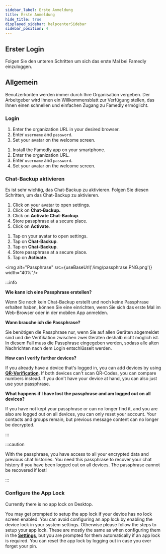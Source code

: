 ```yaml
---
sidebar_label: Erste Anmeldung
title: Erste Anmeldung
hide_title: true
displayed_sidebar: helpcenterSidebar
sidebar_position: 4
---
```



<div class="hero hero--primary">
  <div class="container">
    <h2 class="hero__title">Erster Login</h2>
    <p class="hero__subtitle">Folgen Sie den unteren Schritten um sich das erste Mal bei Famedly einzuloggen.</p>
  </div>
</div>

## Allgemein

Benutzerkonten werden immer durch Ihre Organisation vergeben. Der Arbeitgeber wird Ihnen ein Willkommensblatt zur Verfügung stellen, das Ihnen einen schnellen und einfachen Zugang zu Famedly ermöglicht.

### Login

<Tabs groupId="operating-systems">
  <TabItem value="desktop" label="Desktop">
  <ol>
    <li>Enter the organization URL in your desired browser.</li>
    <li>Enter <code>username</code> and <code>password</code>.</li>
    <li>Set your avatar on the welcome screen.</li>
  </ol>
  </TabItem>
  <TabItem value="mobile" label="Mobile" default>
  <ol>
    <li>Install the Famedly app on your smartphone.</li>
    <li>Enter the organization URL.</li>
    <li>Enter <code>username</code> and <code>password</code>.</li>
    <li>Set your avatar on the welcome screen.</li>
  </ol>
  </TabItem>
</Tabs>

### Chat-Backup aktivieren

Es ist sehr wichtig, das Chat-Backup zu aktivieren. Folgen Sie diesen Schritten, um das Chat-Backup zu aktivieren.

<Tabs groupId="operating-systems">
  <TabItem value="desktop" label="Desktop">
  <ol>
    <li>Click on your avatar to open settings.</li>
    <li>Click on <b>Chat-Backup.</b></li>
    <li>Click on <b>Activate Chat-Backup</b>.</li>
    <li>Store passphrase at a secure place.</li>
    <li>Click on <b>Activate</b>.</li>    
  </ol>
  </TabItem>
  <TabItem value="mobile" label="Mobile" default>
  <ol>
    <li>Tap on your avatar to open settings.</li>
    <li>Tap on <b>Chat-Backup</b>.</li>
    <li>Tap on <b>Chat-Backup</b>.</li>
    <li>Store passphrase at a secure place.</li>
    <li>Tap on <b>Activate</b>.</li>
  </ol>
  </TabItem>
</Tabs>

<img alt="Passphrase" src={useBaseUrl('/img/passphrase.PNG.png')} width="40%"/>

:::info

**Wie kann ich eine Passphrase erstellen?**

Wenn Sie noch kein Chat-Backup erstellt und noch keine Passphrase erhalten haben, können Sie eine einrichten, wenn Sie sich das erste Mal im Web-Browser oder in der mobilen App anmelden.

**Wann brauche ich die Passphrase?**

Sie benötigen die Passphrase nur, wenn Sie auf allen Geräten abgemeldet sind und die Verifikation zwischen zwei Geräten deshalb nicht möglich ist. In diesem Fall muss die Passphrase eingegeben werden, sodass alle alten Nachrichten nach dem Login entschlüsselt werden. 

**How can I verify further devices?** 

If you already have a device that's logged in, you can add devices by using [**QR-Verification**](../using-famedly/qr-verification). If both devices can't scan QR-Codes, you can compare numbers instead. If you don't have your device at hand, you can also just use your passphrase. 

**What happens if I have lost the passphrase and am logged out on all devices?**

If you have not kept your passphrase or can no longer find it, and you are also are logged out on all devices, you can only reset your account. Your contacts and groups remain, but previous message content can no longer be decrypted. 

:::

:::caution

With the passphrase, you have access to all your encrypted data and previous chat histories. You need this passphrase to recover your chat history if you have been logged out on all devices.
The passphrase cannot be recovered if lost!

:::

### Configure the App Lock

<Tabs groupId="operating-systems">
  <TabItem value="desktop" label="Desktop">

  Currently there is no app lock on Desktop.

</TabItem>
  <TabItem value="mobile" label="Mobile" default>

  You may get prompted to setup the app lock if your device has no lock screen enabled. You can avoid configuring an app lock by enabling the device lock in your system settings. Otherwise please follow the steps to setup your app lock. These are mostly the same as when configuring them in the [**Settings**](../your-account/account-settings#screen-lock), but you are prompted for them automatically if an app lock is required. You can reset the app lock by logging out in case you ever forget your pin.

</TabItem>
</Tabs>
